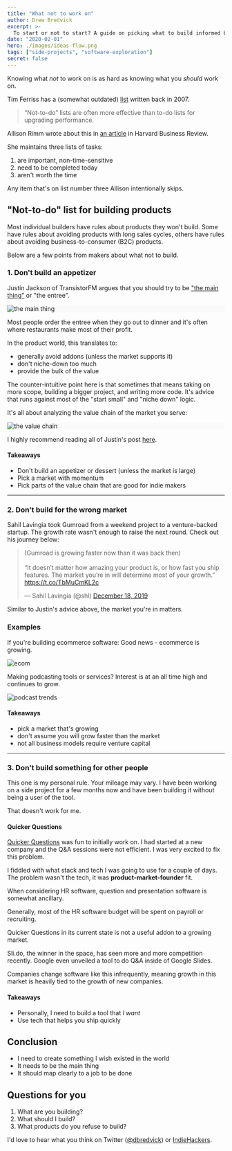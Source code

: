 ```yaml
---
title: "What not to work on"
author: Drew Bredvick
excerpt: >-
  To start or not to start? A guide on picking what to build informed by my failed side project.
date: "2020-02-01"
hero: ./images/ideas-flow.png
tags: ["side-projects", "software-exploration"]
secret: false
---
```

Knowing what _not_ to work on is as hard as knowing what you _should_ work on.

Tim Ferriss has a (somewhat outdated) [list](https://tim.blog/2007/08/16/the-not-to-do-list-9-habits-to-stop-now/) written back in 2007.

> “Not-to-do” lists are often more effective than to-do lists for upgrading performance.

Allison Rimm wrote about this in [an article](https://hbr.org/2018/03/taming-the-epic-to-do-list) in Harvard Business Review.

She maintains three lists of tasks:

1. are important, non-time-sensitive
2. need to be completed today
3. aren't worth the time

Any item that's on list number three Allison intentionally skips.

## "Not-to-do" list for building products

Most individual builders have rules about products they won't build. Some have rules about avoiding products with long sales cycles, others have rules about avoiding business-to-consumer (B2C) products.

Below are a few points from makers about what not to build.

### 1. Don't build an appetizer

Justin Jackson of TransistorFM argues that you should try to be ["the main thing"](https://justinjackson.ca/the-main-thing) or "the entree".

<div style="background-color: #fafafa;">

![the main thing](./images/the-main-thing.png)

</div>

Most people order the entree when they go out to dinner and it's often where restaurants make most of their profit.

In the product world, this translates to:

- generally avoid addons (unless the market supports it)
- don't niche-down too much 
- provide the bulk of the value

The counter-intuitive point here is that sometimes that means taking on more scope, building a bigger project, and writing more code. It's advice that runs against most of the "start small" and "niche down" logic.

It's all about analyzing the value chain of the market you serve:

<div style="background-color: #fafafa;">

![the value chain](./images/mapping-the-email-value-chain.png)

</div>

I highly recommend reading all of Justin's post [here](https://justinjackson.ca/the-main-thing?ref=drew.tech).

#### Takeaways

- Don't build an appetizer or dessert (unless the market is large)
- Pick a market with momentum
- Pick parts of the value chain that are good for indie makers

---

### 2. Don't build for the wrong market

Sahil Lavingia took Gumroad from a weekend project to a venture-backed startup. The growth rate wasn't enough to raise the next round. Check out his journey below:

<div style="align-self: center; width: 100%; max-width: 500px" id="testing">
  <blockquote class="twitter-tweet" data-conversation="none" data-theme="dark">
    <p lang="en" dir="ltr">
      (Gumroad is growing faster now than it was back then)
      <br />
      <br />
      “It doesn’t matter how amazing your product is, or how fast you ship features.
      The market you’re in will determine most of your growth.”<a href="https://t.co/TbMuCmKL2c">
        https://t.co/TbMuCmKL2c
      </a>
    </p>
    &mdash; Sahil Lavingia (@shl) <a href="https://twitter.com/shl/status/1207333860268077058?ref_src=twsrc%5Etfw">December 18, 2019</a>
  </blockquote>
</div>

Similar to Justin's advice above, the market you're in matters.

### Examples 
If you're building ecommerce software: Good news - ecommerce is growing.

![ecom](./images/ecom.png)

Making podcasting tools or services? Interest is at an all time high and continues to grow.

![podcast trends](./images/trends-podcast.png)

#### Takeaways
- pick a market that's growing
- don't assume you will grow faster than the market
- not all business models require venture capital

---

### 3. Don't build something for other people

This one is my personal rule. Your mileage may vary. I have been working on a side project for a few months now and have been building it without being a user of the tool. 

That doesn't work for me.

#### Quicker Questions

[Quicker Questions](https://quickerquestions.com/) was fun to initially work on.
I had started at a new company and the Q&A sessions were not efficient. I was very excited to fix this problem.

I fiddled with what stack and tech I was going to use for a couple of days. The problem wasn't the tech, it was **product-market-founder** fit.

When considering HR software, question and presentation software is somewhat ancillary.

Generally, most of the HR software budget will be spent on payroll or recruiting.

Quicker Questions in its current state is not a useful addon to a growing market.

Sli.do, the winner in the space, has seen more and more competition recently. Google even unveiled a tool to do Q&A inside of Google Slides.

Companies change software like this infrequently, meaning growth in this market is heavily tied to the growth of new companies.

#### Takeaways
- Personally, I need to build a tool that *I want*
- Use tech that helps you ship quickly


## Conclusion

- I need to create something I wish existed in the world 
- It needs to be the main thing
- It should map clearly to a job to be done


## Questions for you

1. What are you building? 
2. What should I build?
3. What products do you refuse to build?

I'd love to hear what you think on Twitter ([@dbredvick](https://twitter.com/DBredvick)) or [IndieHackers](https://www.indiehackers.com/dbredvick).